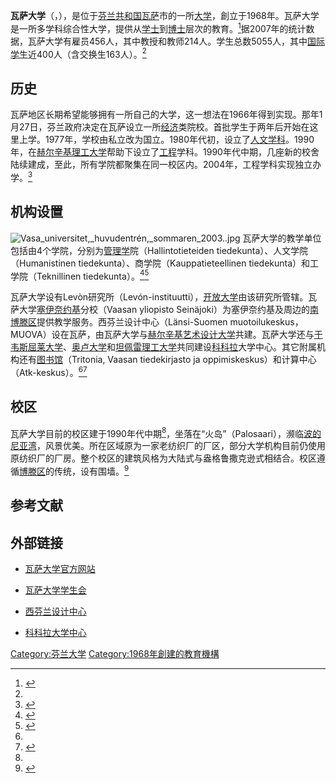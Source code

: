 {{coord|63|06|20|N|21|35|34|E|display=title|type:edu}}
{{University
|name            = 瓦萨大学
|native_name     = Vaasan Yliopisto <br />Vasa universitet
|latin_name      = Universitas Vasaensis
|image           = [[File:University_of_Vaasa_logo.svg|250px]]
|motto           = 
|established     = 1968年
|type            = 公立
|endowment       = 
|faculty         = 214<ref name="Numbers">{{cite web |url=http://www.uwasa.fi/english/about/introduction/numbers/ |title=University in Numbers |publisher=瓦萨大学 |date= |accessdate=2008年12月26日 |language=en |archive-url=https://web.archive.org/web/20080308085100/http://www.uwasa.fi/english/about/introduction/numbers/ |archive-date=2008年3月8日 |dead-url=yes }}</ref>
|president       = Jari Kuusisto<ref name="Rector">{{cite web |url=http://www.uva.fi/en/about/organisation/rector/ |title=Rector |publisher=瓦萨大学 |date=2016年9月2日 |accessdate=2016年10月3日 |language=en |archive-date=2018年1月4日 |archive-url=https://web.archive.org/web/20180104051022/http://www.uva.fi/en/about/organisation/rector/ |dead-url=no }}</ref>
|students        = 5055<ref name="Numbers"/>
|undergrad       = 
|postgrad        = 
|doctoral        = 
|city            = [[瓦萨|瓦萨]]
|state           = 
|country         = [[芬兰|芬兰]]
|campus          = 
|mascot          = 
|religion        = 
|affiliations    = 
|footnotes       = 
|website         = {{URL|https://www.univaasa.fi/}}
|address         = 
|logo            = 
}}
'''瓦萨大学'''（{{lang-fi|Vaasan Yliopisto}}，{{lang-sv|Vasa universitet}}），是位于[[芬兰共和国|芬兰共和国]][[瓦萨|瓦萨]]市的一所[[大学|大学]]，創立于1968年。瓦萨大学是一所多学科综合性大学，提供从[[学士|学士]]到[[博士|博士]]层次的教育。<ref name="introduction">{{cite web |url=http://www.uwasa.fi/english/about/introduction/ |title=Introducing the University |publisher=瓦萨大学 |date= |accessdate=2008年12月26日 |language=en |archive-url=https://web.archive.org/web/20090221090534/http://www.uwasa.fi/english/about/introduction |archive-date=2009年2月21日 |dead-url=yes }}</ref>据2007年的统计数据，瓦萨大学有雇员456人，其中教授和教师214人。学生总数5055人，其中[[国际学生|国际学生]]近400人（含交换生163人）。<ref name="Numbers"/>

== 历史 ==
瓦萨地区长期希望能够拥有一所自己的大学，这一想法在1966年得到实现。那年1月27日，芬兰政府决定在瓦萨设立一所[[经济|经济]]类院校。首批学生于两年后开始在这里上学。1977年，学校由私立改为国立。1980年代初，设立了[[人文学科|人文学科]]。1990年，在[[赫尔辛基理工大学|赫尔辛基理工大学]]帮助下设立了[[工程|工程]]学科。1990年代中期，几座新的校舍陆续建成，至此，所有学院都聚集在同一校区内。2004年，工程学科实现独立办学。<ref name="history">{{cite web |url=http://www.uwasa.fi/english/about/introduction/history/ |title=History |publisher=瓦萨大学 |date= |accessdate=2008年12月26日 |language=en |archive-url=https://web.archive.org/web/20080611151852/http://www.uwasa.fi/english/about/introduction/history/ |archive-date=2008年6月11日 |dead-url=yes }}</ref>

== 机构设置 ==
[[File:Vasa_universitet,_huvudentrén,_sommaren_2003..jpg|thumb]]
瓦萨大学的教学单位包括由4个学院，分别为[[管理学|管理学]]院（Hallintotieteiden tiedekunta）、人文学院（Humanistinen tiedekunta）、商学院（Kauppatieteellinen tiedekunta）和工学院（Teknillinen tiedekunta）。<ref name="Organisaatio">{{cite web |url=http://www.uwasa.fi/yliopisto/organisaatio/ |title=Organisaatio |publisher=瓦萨大学 |date= |accessdate=2008年12月26日 |language=fi |deadurl=yes |archiveurl=https://web.archive.org/web/20081218234843/http://www.uwasa.fi/yliopisto/organisaatio/ |archivedate=2008年12月18日 }}</ref><ref name="tiedekunnat">{{cite web |url=http://www.uwasa.fi/yliopisto/organisaatio/tiedekunnat/ |title=Tiedekunnat ja laitokset |publisher=瓦萨大学 |date= |accessdate=2008年12月26日 |language=fi |deadurl=yes |archiveurl=https://web.archive.org/web/20101218060929/http://www.uwasa.fi/yliopisto/organisaatio/tiedekunnat/ |archivedate=2010年12月18日 }}</ref>

瓦萨大学设有Levòn研究所（Levón-instituutti），[[开放大学|开放大学]]由该研究所管辖。瓦萨大学[[塞伊奈约基|塞伊奈约基]]分校（Vaasan yliopisto Seinäjoki）为塞伊奈约基及周边的[[南博滕区|南博滕区]]提供教学服务。西芬兰设计中心（Länsi-Suomen muotoilukeskus，MUOVA）设在瓦萨，由瓦萨大学与[[赫尔辛基艺术设计大学|赫尔辛基艺术设计大学]]共建。瓦萨大学还与[[于韦斯屈莱大学|于韦斯屈莱大学]]、[[奥卢大学|奥卢大学]]和[[坦佩雷理工大学|坦佩雷理工大学]]共同建设[[科科拉|科科拉]]大学中心。其它附属机构还有[[图书馆|图书馆]]（Tritonia, Vaasan tiedekirjasto ja oppimiskeskus）和计算中心（Atk-keskus）。<ref name="Organisaatio"/><ref name="Erillislaitokset">{{cite web |url=http://www.uwasa.fi/yliopisto/organisaatio/erillislaitokset/ |title=Erillislaitokset |publisher=瓦萨大学 |date= |accessdate=2008年12月26日 |language=fi |deadurl=yes |archiveurl=https://web.archive.org/web/20101218060923/http://www.uwasa.fi/yliopisto/organisaatio/erillislaitokset/ |archivedate=2010年12月18日 }}</ref>

== 校区 ==
瓦萨大学目前的校区建于1990年代中期<ref name="history"/>，坐落在“火岛”（Palosaari），濒临[[波的尼亚湾|波的尼亚湾]]，风景优美。所在区域原为一家老纺织厂的厂区，部分大学机构目前仍使用原纺织厂的厂房。整个校区的建筑风格为大陆式与盎格鲁撒克逊式相结合。校区遵循[[博滕区|博滕区]]的传统，设有围墙。<ref name="campus">{{cite web |url=http://www.uwasa.fi/english/about/campus/ |title=Campus Area |publisher=瓦萨大学 |date= |accessdate=2008年12月26日 |language=en |archive-url=https://web.archive.org/web/20090221061401/http://www.uwasa.fi/english/about/campus |archive-date=2009年2月21日 |dead-url=yes }}</ref>

== 参考文献 ==
{{reflist|2}}

== 外部链接 ==
* {{Fi icon}}{{Sv icon}}{{En icon}}[https://www.univaasa.fi/ 瓦萨大学官方网站]
* {{Fi icon}}{{En icon}}[https://www.vyy.fi/ 瓦萨大学学生会] {{Wayback|url=https://www.vyy.fi/ |date=20210116233508 }}
* {{Fi icon}}{{Sv icon}}{{En icon}}[http://www.muova.fi/ 西芬兰设计中心] {{Wayback|url=http://www.muova.fi/ |date=20090822041458 }}
* {{Fi icon}}{{Sv icon}}{{En icon}}[https://www.chydenius.fi/ 科科拉大学中心] {{Wayback|url=https://www.chydenius.fi/ |date=20171017015148 }}
{{芬蘭的大學}}
[[Category:芬兰大学|Category:芬兰大学]]
[[Category:1968年創建的教育機構|Category:1968年創建的教育機構]]